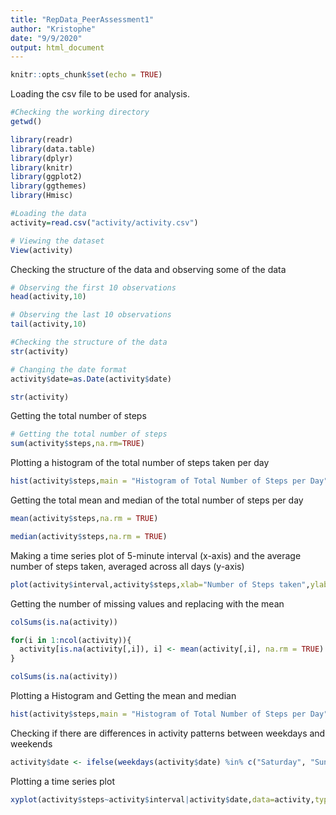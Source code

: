 ```yaml
---
title: "RepData_PeerAssessment1"
author: "Kristophe"
date: "9/9/2020"
output: html_document
---
```


```r
knitr::opts_chunk$set(echo = TRUE)
```

Loading the csv file to be used for analysis.

```r
#Checking the working directory
getwd()

library(readr)
library(data.table)
library(dplyr)
library(knitr)
library(ggplot2)
library(ggthemes)
library(Hmisc)

#Loading the data
activity=read.csv("activity/activity.csv")

# Viewing the dataset
View(activity)

```

Checking the structure of the data and observing some of the data

```r
# Observing the first 10 observations
head(activity,10)

# Observing the last 10 observations
tail(activity,10)

#Checking the structure of the data
str(activity)

# Changing the date format
activity$date=as.Date(activity$date)

str(activity)

```

Getting the total number of steps

```r
# Getting the total number of steps
sum(activity$steps,na.rm=TRUE)

```

Plotting a histogram of the total number of steps taken per day
```r
hist(activity$steps,main = "Histogram of Total Number of Steps per Day",xlab = "Total Steps per day")

```

Getting the total mean and median of the total number of steps per day

```r
mean(activity$steps,na.rm = TRUE)

median(activity$steps,na.rm = TRUE)

```


Making a time series plot of 5-minute interval (x-axis) and the average number of steps taken, averaged across all days (y-axis)

```r
plot(activity$interval,activity$steps,xlab="Number of Steps taken",ylab = "5-Minutes Interval",main="Time series Plot",type = "l")
```

Getting the number of missing values and replacing with the mean

```r
colSums(is.na(activity))

for(i in 1:ncol(activity)){
  activity[is.na(activity[,i]), i] <- mean(activity[,i], na.rm = TRUE)
}

colSums(is.na(activity))
```

Plotting a Histogram and Getting the mean and median

```r
hist(activity$steps,main = "Histogram of Total Number of Steps per Day",xlab = "Total Steps per day")

```

Checking if there are differences in activity patterns between weekdays and weekends

```r

activity$date <- ifelse(weekdays(activity$date) %in% c("Saturday", "Sunday"), "weekend", "weekday")
```

Plotting a time series plot

```r

xyplot(activity$steps~activity$interval|activity$date,data=activity,type="l")

```